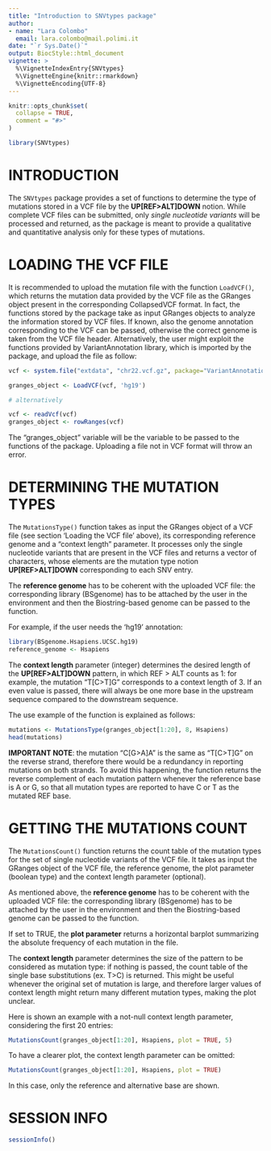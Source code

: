 ```yaml
---
title: "Introduction to SNVtypes package"
author:
- name: "Lara Colombo"
  email: lara.colombo@mail.polimi.it 
date: "`r Sys.Date()`"
output: BiocStyle::html_document 
vignette: >
  %\VignetteIndexEntry{SNVtypes}
  %\VignetteEngine{knitr::rmarkdown}
  %\VignetteEncoding{UTF-8}
---
```


```r
knitr::opts_chunk$set(
  collapse = TRUE,
  comment = "#>"
)
```

```r
library(SNVtypes)
```

# INTRODUCTION 

The `SNVtypes` package provides a set of functions to determine the type of mutations stored in a VCF file by the **UP[REF>ALT]DOWN** notion. 
While complete VCF files can be submitted, only _single nucleotide variants_ will be processed and returned, as the package is meant to provide a qualitative and quantitative analysis only for these types of mutations.  

# LOADING THE VCF FILE 

It is recommended to upload the mutation file with the function `LoadVCF()`, which returns the mutation data provided by the VCF file as the GRanges object present in the corresponding CollapsedVCF format. In fact, the functions stored by the package take as input GRanges objects to analyze the information stored by VCF files. If known, also the genome annotation corresponding to the VCF can be passed, otherwise the correct genome is taken from the VCF file header. 
Alternatively, the user might exploit the functions provided by VariantAnnotation library, which is imported by the package, and upload the file as follow:

```r
vcf <- system.file("extdata", "chr22.vcf.gz", package="VariantAnnotation")

granges_object <- LoadVCF(vcf, 'hg19')

# alternatively 

vcf <- readVcf(vcf)
granges_object <- rowRanges(vcf)
```

The "granges_object" variable will be the variable to be passed to the functions of the package. 
Uploading a file not in VCF format will throw an error. 

# DETERMINING THE MUTATION TYPES

The `MutationsType()` function takes as input the GRanges object of a VCF file (see section 'Loading the VCF file' above), its corresponding reference genome and a "context length" parameter. It processes only the single nucleotide variants that are present in the VCF files and returns a vector of characters, whose elements are the mutation type notion **UP[REF>ALT]DOWN** corresponding to each SNV entry. 

The **reference genome** has to be coherent with the uploaded VCF file: the corresponding library (BSgenome) has to be attached by the user in the environment and then the Biostring-based genome can be passed to the function. 

For example, if the user needs the 'hg19' annotation: 

```r
library(BSgenome.Hsapiens.UCSC.hg19)
reference_genome <- Hsapiens
```

The **context length** parameter (integer) determines the desired length of the **UP[REF>ALT]DOWN** pattern, in which REF > ALT counts as 1: for example, the mutation “T[C>T]G” corresponds to a context length of 3. 
If an even value is passed, there will always be one more base in the upstream sequence compared to the downstream sequence. 

The use example of the function is explained as follows:

```r
mutations <- MutationsType(granges_object[1:20], 8, Hsapiens)
head(mutations)
```

**IMPORTANT NOTE**: the mutation “C[G>A]A” is the same as “T[C>T]G” on the reverse strand, therefore there would be a redundancy in reporting mutations on both strands. To avoid this happening, the function returns the reverse complement of each mutation pattern whenever the reference base is A or G, so that all mutation types are reported to have C or T as the mutated REF base.

# GETTING THE MUTATIONS COUNT

The `MutationsCount()` function returns the count table of the mutation types for the set of single nucleotide variants of the VCF file. It takes as input the GRanges object of the VCF file, the reference genome, the plot parameter (boolean type) and the context length parameter (optional).

As mentioned above, the **reference genome** has to be coherent with the uploaded VCF file: the corresponding library (BSgenome) has to be attached by the user in the environment and then the Biostring-based genome can be passed to the function.

If set to TRUE, the **plot parameter** returns a horizontal barplot summarizing the absolute frequency of each mutation in the file. 

The **context length** parameter determines the size of the pattern to be considered as mutation type: if nothing is passed, the count table of the single base substitutions (ex. T>C) is returned. This might be useful whenever the original set of mutation is large, and therefore larger values of context length might return many different mutation types, making the plot unclear. 

Here is shown an example with a not-null context length parameter, considering the first 20 entries:

```r
MutationsCount(granges_object[1:20], Hsapiens, plot = TRUE, 5)
```
To have a clearer plot, the context length parameter can be omitted:

```r
MutationsCount(granges_object[1:20], Hsapiens, plot = TRUE)
```
In this case, only the reference and alternative base are shown. 

# SESSION INFO 

```r
sessionInfo()
```









